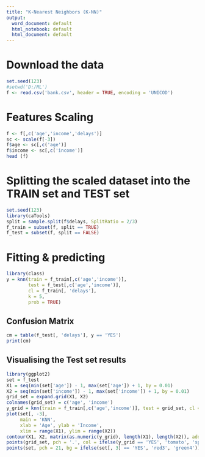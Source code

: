 ---
title: "K-Nearest Neighbors (K-NN)"
output:
  word_document: default
  html_notebook: default
  html_document: default
---

# Download the data
```{r}
set.seed(123)
#setwd('D:/ML')
f <- read.csv('bank.csv', header = TRUE, encoding = 'UNICOD')
```

# Features Scaling
```{r}
f <- f[,c('age','income','delays')]
sc <- scale(f[-3])
f$age <- sc[,c('age')]
f$income <- sc[,c('income')]
head (f)
```

# Splitting the scaled dataset into the TRAIN set and TEST set
```{r}
set.seed(123)
library(caTools)
split = sample.split(f$delays, SplitRatio = 2/3)
f_train = subset(f, split == TRUE)
f_test = subset(f, split == FALSE)
```

# Fitting & predicting
```{r}
library(class)
y = knn(train = f_train[,c('age','income')],
        test = f_test[,c('age','income')],
        cl = f_train[, 'delays'],
        k = 5,
        prob = TRUE)
```

## Confusion Matrix
```{r}
cm = table(f_test[, 'delays'], y == 'YES')
print(cm)
```

## Visualising the Test set results
```{r}
library(ggplot2)
set = f_test
X1 = seq(min(set['age']) - 1, max(set['age']) + 1, by = 0.01)
X2 = seq(min(set['income']) - 1, max(set['income']) + 1, by = 0.01)
grid_set = expand.grid(X1, X2)
colnames(grid_set) = c('age', 'income')
y_grid = knn(train = f_train[,c('age','income')], test = grid_set, cl = f_train[, 'delays'], k = 5)
plot(set[, -3],
     main = 'KNN',
     xlab = 'Age', ylab = 'Income',
     xlim = range(X1), ylim = range(X2))
contour(X1, X2, matrix(as.numeric(y_grid), length(X1), length(X2)), add = TRUE)
points(grid_set, pch = '.', col = ifelse(y_grid == 'YES', 'tomato', 'springgreen3'))
points(set, pch = 21, bg = ifelse(set[, 3] == 'YES', 'red3', 'green4'))
```

